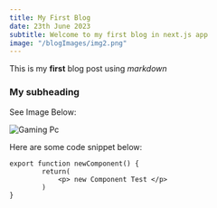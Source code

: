 ```yaml
---
title: My First Blog
date: 23th June 2023
subtitle: Welcome to my first blog in next.js app
image: "/blogImages/img2.png"
---
```


This is my **first** blog post using _markdown_

### My subheading

See Image Below:

![Gaming Pc](/img/gamingpc.jpg)

Here are some code snippet below:

```
export function newComponent() {
        return(
            <p> new Component Test </p>
        )
}

```
